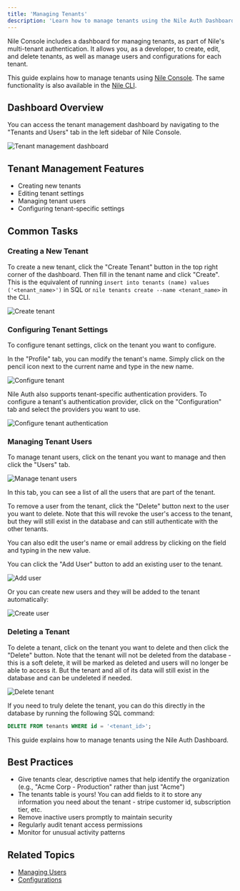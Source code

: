 ```yaml
---
title: 'Managing Tenants'
description: 'Learn how to manage tenants using the Nile Auth Dashboard'
---
```


Nile Console includes a dashboard for managing tenants, as part of Nile's multi-tenant authentication. It allows you, as a developer, to create, edit, and delete tenants, 
as well as manage users and configurations for each tenant. 

This guide explains how to manage tenants using [Nile Console](https://console.thenile.dev). 
The same functionality is also available in the [Nile CLI](/cli/introduction).

## Dashboard Overview

You can access the tenant management dashboard by navigating to the "Tenants and Users" tab in the left sidebar of Nile Console.

![Tenant management dashboard](/images/auth/tenants_and_users_dashboard.png)

## Tenant Management Features

- Creating new tenants
- Editing tenant settings
- Managing tenant users
- Configuring tenant-specific settings

## Common Tasks

### Creating a New Tenant

To create a new tenant, click the "Create Tenant" button in the top right corner of the dashboard. 
Then fill in the tenant name and click "Create". 
This is the equivalent of running `insert into tenants (name) values ('<tenant_name>')` in SQL or `nile tenants create --name <tenant_name>` in the CLI.

![Create tenant](/images/auth/create_tenant.png)

### Configuring Tenant Settings

To configure tenant settings, click on the tenant you want to configure.

In the "Profile" tab, you can modify the tenant's name. Simply click on the pencil icon next to the current name and 
type in the new name.

![Configure tenant](/images/auth/configure_tenant.png)

Nile Auth also supports tenant-specific authentication providers. 
To configure a tenant's authentication provider, click on the "Configuration" tab and select the providers you want to use.

![Configure tenant authentication](/images/auth/configure_tenant_auth.png)

### Managing Tenant Users

To manage tenant users, click on the tenant you want to manage and then click the "Users" tab.

![Manage tenant users](/images/auth/tenant_users_tab.png)

In this tab, you can see a list of all the users that are part of the tenant.

To remove a user from the tenant, click the "Delete" button next to the user you want to delete. 
Note that this will revoke the user's access to the tenant, but they will still exist in the database 
and can still authenticate with the other tenants.

You can also edit the user's name or email address by clicking on the field and typing in the new value.

You can click the "Add User" button to add an existing user to the tenant.

![Add user](/images/auth/add_existing_user.png)

Or you can create new users and they will be added to the tenant automatically:

![Create user](/images/auth/create_user.png)

### Deleting a Tenant

To delete a tenant, click on the tenant you want to delete and then click the "Delete" button. 
Note that the tenant will not be deleted from the database - this is a soft delete, it will be marked as deleted and users will 
no longer be able to access it. But the tenant and all of its data will still exist in the database and can be undeleted if needed.

![Delete tenant](/images/auth/delete_tenant.png)

If you need to truly delete the tenant, you can do this directly in the database by running the following SQL command:

```sql
DELETE FROM tenants WHERE id = '<tenant_id>';
```

This guide explains how to manage tenants using the Nile Auth Dashboard.

## Best Practices
- Give tenants clear, descriptive names that help identify the organization (e.g., "Acme Corp - Production" rather than just "Acme")
- The tenants table is yours! You can add fields to it to store any information you need about the tenant - stripe customer id, subscription tier, etc.
- Remove inactive users promptly to maintain security
- Regularly audit tenant access permissions
- Monitor for unusual activity patterns

## Related Topics

- [Managing Users](/auth/dashboard/managing-users)
- [Configurations](/auth/dashboard/configurations) 